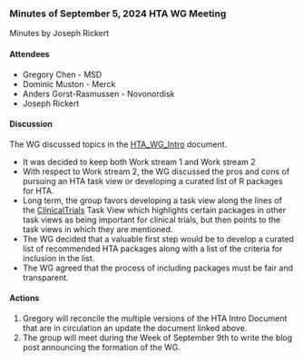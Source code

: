 ### Minutes of September 5, 2024 HTA WG Meeting
Minutes by Joseph Rickert

#### Attendees
* Gregory Chen - MSD
* Dominic Muston - Merck
* Anders Gorst-Rasmussen - Novonordisk
* Joseph Rickert

#### Discussion
The WG discussed topics in the [HTA_WG_Intro](https://github.com/RConsortium/HTA-wg/blob/main/Documents/HTA_WG_Intro.Rmd) document.

* It was decided to keep both Work stream 1 and Work stream 2
* With respect to Work stream 2, the WG discussed the pros and cons of pursuing an HTA task view or developing a curated list of R packages for HTA.
* Long term, the group favors developing a task view along the lines of the  [ClinicalTrials](https://cran.r-project.org/web/views/ClinicalTrials.html) Task View which highlights certain packages in other task views as being important for clinical trials, but then points to the task views in which they are mentioned.
* The WG decided that a valuable first step would be to develop a curated list of recommended HTA packages along with a list of the criteria for inclusion in the list.
* The WG agreed that the process of including packages must be fair and transparent.

#### Actions

1. Gregory will reconcile the multiple versions of the HTA Intro Document that are in circulation an update the document linked above.
2. The group will meet during the Week of September 9th to write the blog post announcing the formation of the WG.

